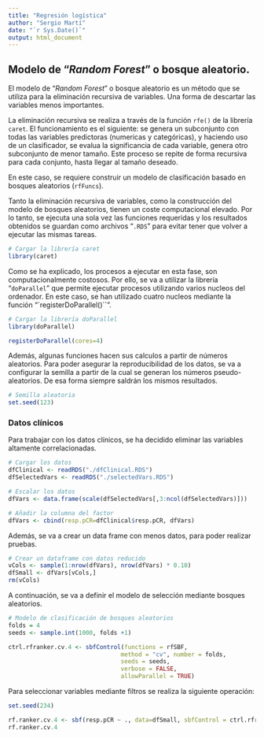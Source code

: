 ```yaml
---
title: "Regresión logística"
author: "Sergio Martí"
date: "`r Sys.Date()`"
output: html_document
---
```


## Modelo de "*Random Forest*" o bosque aleatorio.

El modelo de "*Random Forest*" o bosque aleatorio es un método que se utiliza para la eliminación recursiva de variables. Una forma de descartar las variables menos importantes.

La eliminación recursiva se realiza a través de la función `rfe()` de la librería `caret`. El funcionamiento es el siguiente: se genera un subconjunto con todas las variables predictoras (numericas y categóricas), y haciendo uso de un clasificador, se evalua la significancia de cada variable, genera otro subconjunto de menor tamaño. Este proceso se repite de forma recursiva para cada conjunto, hasta llegar al tamaño deseado.

En este caso, se requiere construir un modelo de clasificación basado en bosques aleatorios (`rfFuncs`).

Tanto la eliminación recursiva de variables, como la construcción del modelo de bosques aleatorios, tienen un coste computacional elevado. Por lo tanto, se ejecuta una sola vez las funciones requeridas y los resultados obtenidos se guardan como archivos "`.RDS`" para evitar tener que volver a ejecutar las mismas tareas.

```r
# Cargar la librería caret
library(caret)
```

Como se ha explicado, los procesos a ejecutar en esta fase, son computacionalmente costosos. Por ello, se va a utilizar la librería "`doParallel`" que permite ejecutar procesos utilizando varios nucleos del ordenador. En este caso, se han utilizado cuatro nucleos mediante la función "`registerDoParallel()``".

```r
# Cargar la librería doParallel
library(doParallel)

registerDoParallel(cores=4)
```
Además, algunas funciones hacen sus calculos a partir de números aleatorios. Para poder asegurar la reproducibilidad de los datos, se va a configurar la semilla a partir de la cual se generan los números pseudo-aleatorios. De esa forma siempre saldrán los mismos resultados.

```r
# Semilla aleatoria
set.seed(123)
```

### Datos clínicos

Para trabajar con los datos clínicos, se ha decidido eliminar las variables altamente correlacionadas.

```r
# Cargar los datos
dfClinical <- readRDS("./dfClinical.RDS")
dfSelectedVars <- readRDS("./selectedVars.RDS")

# Escalar los datos
dfVars <- data.frame(scale(dfSelectedVars[,3:ncol(dfSelectedVars)]))

# Añadir la columna del factor
dfVars <- cbind(resp.pCR=dfClinical$resp.pCR, dfVars)
```

Además, se va a crear un data frame con menos datos, para poder realizar pruebas.

```r
# Crear un dataframe con datos reducido
vCols <- sample(1:nrow(dfVars), nrow(dfVars) * 0.10)
dfSmall <- dfVars[vCols,]
rm(vCols)
```

A continuación, se va a definir el modelo de selección mediante bosques aleatorios.

```r
# Modelo de clasificación de bosques aleatorios
folds = 4
seeds <- sample.int(1000, folds +1)

ctrl.rfranker.cv.4 <- sbfControl(functions = rfSBF,
                                method = "cv", number = folds,
                                seeds = seeds,
                                verbose = FALSE,
                                allowParallel = TRUE)
```

Para seleccionar variables mediante filtros se realiza la siguiente operación:

```r
set.seed(234)

rf.ranker.cv.4 <- sbf(resp.pCR ~ ., data=dfSmall, sbfControl = ctrl.rfranker.cv.4)
rf.ranker.cv.4
```

